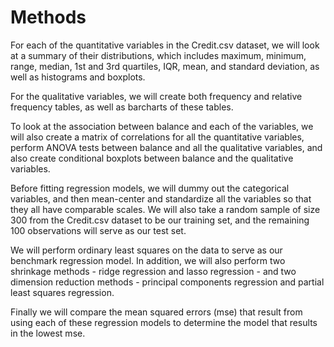 # Methods

For each of the quantitative variables in the Credit.csv dataset, we will look at a summary of their distributions, which includes maximum, minimum, range, median, 1st and 3rd quartiles, IQR, mean, and standard deviation, as well as histograms and boxplots.

For the qualitative variables, we will create both frequency and relative frequency tables, as well as barcharts of these tables. 

To look at the association between balance and each of the variables, we will also create a matrix of correlations for all the quantitative variables, perform ANOVA tests between balance and all the qualitative variables, and also create conditional boxplots between balance and the qualitative variables. 

Before fitting regression models, we will dummy out the categorical variables, and then mean-center and standardize all the variables so that they all have comparable scales. We will also take a random sample of size 300 from the Credit.csv dataset to be our training set, and the remaining 100 observations will serve as our test set. 

We will perform ordinary least squares on the data to serve as our benchmark regression model. In addition, we will also perform two shrinkage methods - ridge regression and lasso regression -  and two dimension reduction methods - principal components regression and partial least squares regression. 

Finally we will compare the mean squared errors (mse) that result from using each of these regression models to determine the model that results in the lowest mse. 

